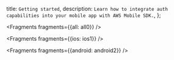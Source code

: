   title: `Getting started`,
  description: `Learn how to integrate auth capabilities into your mobile app with AWS Mobile SDK.`,
};


<Fragments fragments={{all: all0}} />


<Fragments fragments={{ios: ios1}} />


<Fragments fragments={{android: android2}} />